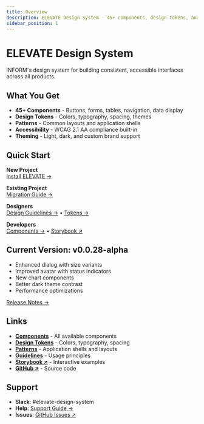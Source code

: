 ```yaml
---
title: Overview
description: ELEVATE Design System - 45+ components, design tokens, and patterns for building consistent interfaces
sidebar_position: 1
---
```


# ELEVATE Design System

INFORM's design system for building consistent, accessible interfaces across all products.

## What You Get

- **45+ Components** - Buttons, forms, tables, navigation, data display
- **Design Tokens** - Colors, typography, spacing, themes  
- **Patterns** - Common layouts and application shells
- **Accessibility** - WCAG 2.1 AA compliance built-in
- **Theming** - Light, dark, and custom brand support

## Quick Start

**New Project**  
[Install ELEVATE →](./installation) 

**Existing Project**  
[Migration Guide →](./adoption)

**Designers**  
[Design Guidelines →](../guidelines) • [Tokens →](../design)

**Developers**  
[Components →](../components) • [Storybook ↗](https://elevate-core-ui.inform-cloud.io)

## Current Version: v0.0.28-alpha

- Enhanced dialog with size variants
- Improved avatar with status indicators  
- New chart components
- Better dark theme contrast
- Performance optimizations

[Release Notes →](./releases)

## Links

- **[Components](../components)** - All available components
- **[Design Tokens](../design)** - Colors, typography, spacing
- **[Patterns](../patterns)** - Application shells and layouts
- **[Guidelines](../guidelines)** - Usage principles
- **[Storybook ↗](https://elevate-core-ui.inform-cloud.io)** - Interactive examples
- **[GitHub ↗](https://github.com/inform-elevate/elevate-ds)** - Source code

## Support

- **Slack**: #elevate-design-system
- **Help**: [Support Guide →](./support)
- **Issues**: [GitHub Issues ↗](https://github.com/inform-elevate/elevate-ds/issues)